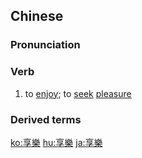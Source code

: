 {{also|享乐}}
==Chinese==
{{zh-forms|s=享乐}}

===Pronunciation===
{{zh-pron
|m=xiǎnglè
|c=hoeng2 lok6
|h=pfs=hióng-lo̍k
|mn=xm,qz,twvt:hióng-lo̍k/tw,zz:hiáng-lo̍k
|cat=v
}}

===Verb===
{{zh-verb}}

# to [[enjoy]]; to [[seek]] [[pleasure]]

===Derived terms===
{{zh-der|享樂主義}}

{{zh-cat|Advanced}}

[[ko:享樂]]
[[hu:享樂]]
[[ja:享樂]]